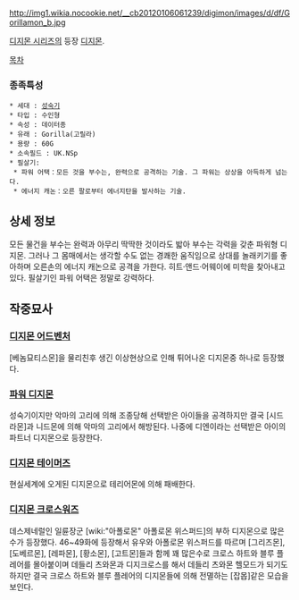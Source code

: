 http://img1.wikia.nocookie.net/__cb20120106061239/digimon/images/d/df/Gorillamon_b.jpg

[[디지몬 시리즈]]의 등장 [[디지몬]].

[[목차]]
=== 종족특성 ===
 * 세대 : [[성숙기]]
 * 타입 : 수인형
 * 속성 : 데이터종
 * 유래 : Gorilla(고릴라)
 * 용량 : 60G
 * 소속필드 : UK.NSp
 * 필살기:
  * 파워 어택：모든 것을 부수는, 완력으로 공격하는 기술. 그 파워는 상상을 아득하게 넘는다.
  * 에너지 캐논：오른 팔로부터 에너지탄을 발사하는 기술.

== 상세 정보 ==
모든 물건을 부수는 완력과 아무리 딱딱한 것이라도 밟아 부수는 각력을 갖춘 파워형 디지몬. 그러나 그 몸매에서는 생각할 수도 없는 경쾌한 움직임으로 상대를 놀래키기를 좋아하며 오른손의 에너지 캐논으로 공격을 가한다. 히트·앤드·어웨이에 미학을 찾아내고 있다. 필살기인 파워 어택은 정말로 강력하다.

== 작중묘사 ==
=== [[디지몬 어드벤처]] ===
[베놈묘티스몬]을 물리친후 생긴 이상현상으로 인해 튀어나온 디지몬중 하나로 등장했다.

=== [[파워 디지몬]] ===
성숙기이지만 악마의 고리에 의해 조종당해 선택받은 아이들을 공격하지만 결국 [시드라몬]과 니드몬에 의해 악마의 고리에서 해방된다. 나중에 디엔이라는 선택받은 아이의 파트너 디지몬으로 등장한다.

=== [[디지몬 테이머즈]] ===
현실세계에 오게된 디지몬으로 테리어몬에 의해 패배한다.

=== [[디지몬 크로스워즈]] ===
데스제네럴인 일륜장군 [wiki:"아폴로몬" 아폴로몬 위스퍼드]의 부하 디지몬으로 많은수가 등장했다. 46~49화에 등장해서 유우와 아폴로몬 위스퍼드를 따르며 [그리즈몬], [도베르몬], [레파몬], [황소몬], [고트몬]들과 함께 꽤 많은수로 크로스 하트와 블루 플레어를 몰아붙이며 데들리 츠와몬과 디지크로스를 해서 데들리 츠와몬 헬모드가 되기도 하지만 결국 크로스 하트와 블루 플레어의 디지몬들에 의해 전멸하는 [잡몹]같은 모습을 보인다. 
